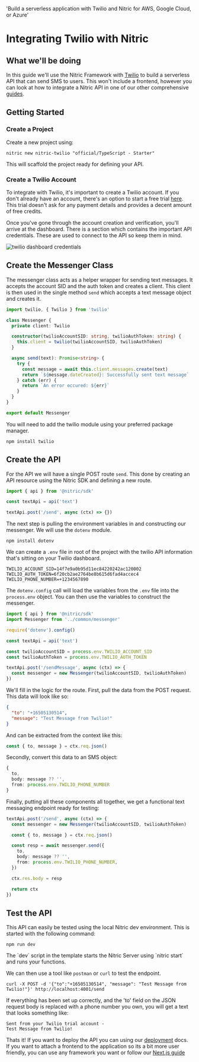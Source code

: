   'Build a serverless application with Twilio and Nitric for AWS, Google Cloud, or Azure'

# Integrating Twilio with Nitric

## What we'll be doing

In this guide we'll use the Nitric Framework with [Twilio](https://twilio.com) to build a serverless API that can send SMS to users. This won't include a frontend, however you can look at how to integrate a Nitric API in one of our other comprehensive [guides](./api-with-nextjs).

## Getting Started

### Create a Project

Create a new project using:

```
nitric new nitric-twilio "official/TypeScript - Starter"
```

This will scaffold the project ready for defining your API.

### Create a Twilio Account

To integrate with Twilio, it's important to create a Twilio account. If you don't already have an account, there's an option to start a free trial [here](https://www.twilio.com/try-twilio). This trial doesn't ask for any payment details and provides a decent amount of free credits.

Once you've gone through the account creation and verification, you'll arrive at the dashboard. There is a section which contains the important API credentials. These are used to connect to the API so keep them in mind.

![twilio dashboard credentials](/docs/images/guides/twilio/twilio-credentials.png)

## Create the Messenger Class

The messenger class acts as a helper wrapper for sending text messages. It accepts the account SID and the auth token and creates a client. This client is then used in the single method `send` which accepts a text message object and creates it.

```ts {{ label: "common/messenger.ts" }}
import twilio, { Twilio } from 'twilio'

class Messenger {
  private client: Twilio

  constructor(twilioAccountSID: string, twilioAuthToken: string) {
    this.client = twilio(twilioAccountSID, twilioAuthToken)
  }

  async send(text): Promise<string> {
    try {
      const message = await this.client.messages.create(text)
      return `${message.dateCreated}: Successfully sent text message`
    } catch (err) {
      return `An error occured: ${err}`
    }
  }
}

export default Messenger
```

You will need to add the twilio module using your preferred package manager.

```
npm install twilio
```

## Create the API

For the API we will have a single POST route `send`. This done by creating an API resource using the Nitric SDK and defining a new route.

```ts {{ label: "functions/text.ts" }}
import { api } from '@nitric/sdk'

const textApi = api('text')

textApi.post('/send', async (ctx) => {})
```

The next step is pulling the environment variables in and constructing our messenger. We will use the `dotenv` module.

```
npm install dotenv
```

We can create a `.env` file in root of the project with the twilio API information that's sitting on your Twilio dashboard.

```
TWILIO_ACCOUNT_SID=14f7e9a0b95d11ec84220242ac120002
TWILIO_AUTH_TOKEN=6f20cb2ae2764be8b615d6fad4accec4
TWILIO_PHONE_NUMBER=+1234567890
```

The `dotenv.config` call will load the variables from the `.env` file into the `process.env` object. You can then use the variables to construct the messenger.

```ts {{ label: "functions/text.ts" }}
import { api } from '@nitric/sdk'
import Messenger from '../common/messenger'

require('dotenv').config()

const textApi = api('text')

const twilioAccountSID = process.env.TWILIO_ACCOUNT_SID
const twilioAuthToken = process.env.TWILIO_AUTH_TOKEN

textApi.post('/sendMessage', async (ctx) => {
  const messenger = new Messenger(twilioAccountSID, twilioAuthToken)
})
```

We'll fill in the logic for the route. First, pull the data from the POST request. This data will look like so:

```json
{
  "to": "+16505130514",
  "message": "Test Message from Twilio!"
}
```

And can be extracted from the context like this:

```ts
const { to, message } = ctx.req.json()
```

Secondly, convert this data to an SMS object:

```ts
{
  to,
  body: message ?? '',
  from: process.env.TWILIO_PHONE_NUMBER
}
```

Finally, putting all these components all together, we get a functional text messaging endpoint ready for testing:

```ts {{ label: "functions/text.ts" }}
textApi.post('/send', async (ctx) => {
  const messenger = new Messenger(twilioAccountSID, twilioAuthToken)

  const { to, message } = ctx.req.json()

  const resp = await messenger.send({
    to,
    body: message ?? '',
    from: process.env.TWILIO_PHONE_NUMBER,
  })

  ctx.res.body = resp

  return ctx
})
```

## Test the API

This API can easily be tested using the local Nitric dev environment. This is started with the following command:

```
npm run dev
```

<Note>
  The `dev` script in the template starts the Nitric Server using `nitric start`
  and runs your functions.
</Note>

We can then use a tool like `postman` or `curl` to test the endpoint.

```
curl -X POST -d '{"to":"+16505130514", "message": "Test Message from Twilio!"}' http://localhost:4001/send
```

If everything has been set up correctly, and the 'to' field on the JSON request body is replaced with a phone number you own, you will get a text that looks something like:

```
Sent from your Twilio trial account -
Test Message from Twilio!
```

Thats it! If you want to deploy the API you can using our [deployment](/guides/getting-started/v0/quickstart#deploying-the-app) docs. If you want to attach a frontend to the application so its a bit more user friendly, you can use any framework you want or follow our [Next.js guide](./api-with-nextjs)
